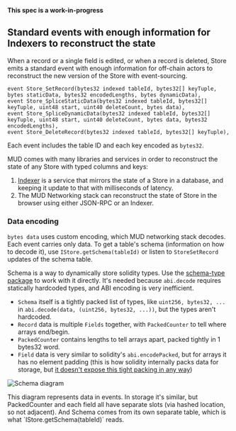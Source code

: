 
**This spec is a work-in-progress**

## Standard events with enough information for Indexers to reconstruct the state

When a record or a single field is edited, or when a record is deleted, Store emits a standard event with enough information for off-chain actors to reconstruct the new version of the Store with event-sourcing.

```solidity
event Store_SetRecord(bytes32 indexed tableId, bytes32[] keyTuple, bytes staticData, bytes32 encodedLengths, bytes dynamicData),
event Store_SpliceStaticData(bytes32 indexed tableId, bytes32[] keyTuple, uint48 start, uint40 deleteCount, bytes data),
event Store_SpliceDynamicData(bytes32 indexed tableId, bytes32[] keyTuple, uint48 start, uint40 deleteCount, bytes data, bytes32 encodedLengths),
event Store_DeleteRecord(bytes32 indexed tableId, bytes32[] keyTuple),
```

Each event includes the table ID and each key encoded as `bytes32`.

MUD comes with many libraries and services in order to reconstruct the state of any Store with typed columns and keys:

1. [Indexer](../indexer) is a service that mirrors the state of a Store in a database, and keeping it update to that with milliseconds of latency.
2. The MUD Networking stack can reconstruct the state of Store in the browser using either JSON-RPC or an Indexer.

### Data encoding

`bytes data` uses custom encoding, which MUD networking stack decodes.
Each event carries only data. To get a table's schema (information on how to decode it), use `IStore.getSchema(tableId)` or listen to `StoreSetRecord` updates of the schema table.

Schema is a way to dynamically store solidity types.
Use the [schema-type package](https://github.com/latticexyz/mud/tree/main/packages/schema-type) to work with it directly.
It's needed because `abi.decode` requires statically hardcoded types, and ABI encoding is very inefficient.

- `Schema` itself is a tightly packed list of types, like `uint256, bytes32, ...` in `abi.decode(data, (uint256, bytes32, ...))`, but the types aren't hardcoded.
- `Record` data is multiple `Fields` together, with `PackedCounter` to tell where arrays end/begin.
- `PackedCounter` contains lengths to tell arrays apart, packed tightly in 1 bytes32 word.
- `Field` data is very similar to solidity's `abi.encodePacked`, but for arrays it has no element padding (this is how solidity internally packs data for storage, but [it doesn't expose this tight packing in any way](https://github.com/ethereum/solidity/issues/8441))

![Schema diagram](./schema.png)

<Aside emoji="ℹ️">
  This diagram represents data in events. In storage it's similar, but PackedCounter and each field all have separate
  slots (via hashed location, so not adjacent). And Schema comes from its own separate table, which is what
  `IStore.getSchema(tableId)` reads.
</Aside>
